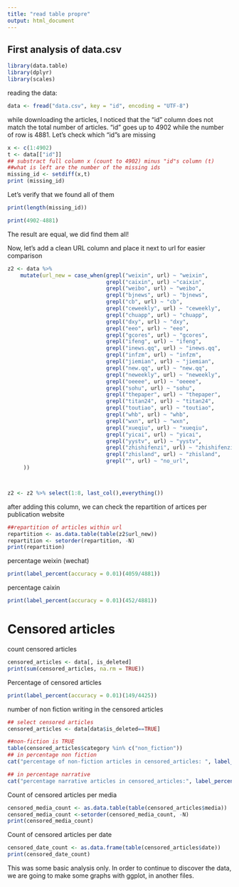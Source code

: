 ```yaml
---
title: "read table propre"
output: html_document
---
```


## First analysis of data.csv

```r
library(data.table)
library(dplyr)
library(scales)
```

reading the data:
```r
data <- fread("data.csv", key = "id", encoding = "UTF-8")
```

while downloading the articles, I noticed that the "id" column does not match the total number of articles. "id" goes up to 4902 while the number of row is 4881. Let's check which "id"s are missing

```r
x <- c(1:4902)
t <- data[["id"]]
## substract full column x (count to 4902) minus "id"s column (t)
##what is left are the number of the missing ids
missing_id <- setdiff(x,t)
print (missing_id)
```

Let's verify that we found all of them

```r
print(length(missing_id))

print(4902-4881)
```
The result are equal, we did find them all! 

Now, let's add a clean URL column and place it next to url for easier comparison
```r
z2 <- data %>%  
    mutate(url_new = case_when(grepl("weixin", url) ~ "weixin",
                               grepl("caixin", url) ~"caixin",
                               grepl("weibo", url) ~ "weibo",
                               grepl("bjnews", url) ~ "bjnews",
                               grepl("cb", url) ~ "cb",
                               grepl("ceweekly", url) ~ "ceweekly",
                               grepl("chuapp", url) ~ "chuapp",
                               grepl("dxy", url) ~ "dxy",
                               grepl("eeo", url) ~ "eeo",
                               grepl("gcores", url) ~ "gcores",
                               grepl("ifeng", url) ~ "ifeng",
                               grepl("inews.qq", url) ~ "inews.qq",
                               grepl("infzm", url) ~ "infzm",
                               grepl("jiemian", url) ~ "jiemian",
                               grepl("new.qq", url) ~ "new.qq",
                               grepl("neweekly", url) ~ "neweekly",
                               grepl("oeeee", url) ~ "oeeee",
                               grepl("sohu", url) ~ "sohu",
                               grepl("thepaper", url) ~ "thepaper",
                               grepl("titan24", url) ~ "titan24",
                               grepl("toutiao", url) ~ "toutiao",
                               grepl("whb", url) ~ "whb",
                               grepl("wxn", url) ~ "wxn",
                               grepl("xueqiu", url) ~ "xueqiu",
                               grepl("yicai", url) ~ "yicai",
                               grepl("yystv", url) ~ "yystv",
                               grepl("zhishifenzi", url) ~ "zhishifenzi",
                               grepl("zhisland", url) ~ "zhisland",
                               grepl("", url) ~ "no_url",
     ))



z2 <- z2 %>% select(1:8, last_col(),everything())
```
after adding this column, we can check the repartition of artices per publication website
``` r
##repartition of articles within url
repartition <- as.data.table(table(z2$url_new))
repartition <- setorder(repartition, -N)
print(repartition)
```

percentage weixin (wechat)
```r
print(label_percent(accuracy = 0.01)(4059/4881))
```

percentage caixin
```r
print(label_percent(accuracy = 0.01)(452/4881))
```
# Censored articles
count censored articles
```r
censored_articles <- data[, is_deleted]
print(sum(censored_articles, na.rm = TRUE))
```
Percentage of censored articles
```r
print(label_percent(accuracy = 0.01)(149/4425))
```
number of non fiction writing in the censored articles
```r
## select censored articles
censored_articles <- data[data$is_deleted==TRUE]

##non-fiction is TRUE
table(censored_articles$category %in% c("non_fiction"))
## in percentage non fiction
cat("percentage of non-fiction articles in censored_articles: ", label_percent(accuracy = 0.01)(107/149),'\n')

## in percentage narrative
cat("percentage narrative articles in censored_articles:", label_percent(accuracy = 0.01)(42/149),'\n')

```

Count of censored articles per media
```r
censored_media_count <- as.data.table(table(censored_articles$media))
censored_media_count <-setorder(censored_media_count, -N)
print(censored_media_count)
```

Count of censored articles per date
```r
censored_date_count <- as.data.frame(table(censored_articles$date))
print(censored_date_count)
```

This was some basic analysis only. In order to continue to discover the data, we are going to make some graphs with ggplot, in another files.